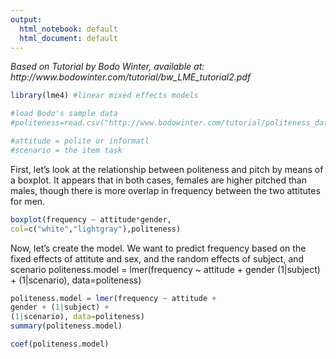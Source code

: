 ```yaml
---
output:
  html_notebook: default
  html_document: default
---
```


_Based on Tutorial by Bodo Winter, available at: http://www.bodowinter.com/tutorial/bw_LME_tutorial2.pdf_

```r
library(lme4) #linear mixed effects models
```

```r
#load Bodo's sample data
#politeness=read.csv("http://www.bodowinter.com/tutorial/politeness_data.csv")

#attitude = polite or informatl
#scenario = the item task
```

First, let's look at the relationship between politeness and pitch by means of a boxplot. It appears that in both cases, females are higher pitched than males, though there is more overlap in frequency between the two attitutes for men.
```r
boxplot(frequency ~ attitude*gender,
col=c("white","lightgray"),politeness) 
```

Now, let's create the model.  We want to predict frequency based on the fixed effects of attitute and sex, and the random effects of subject, and scenario
politeness.model = lmer(frequency ~ attitude + gender (1|subject) + (1|scenario), data=politeness)

```r
politeness.model = lmer(frequency ~ attitude +
gender + (1|subject) +
(1|scenario), data=politeness)
summary(politeness.model)

coef(politeness.model)
```